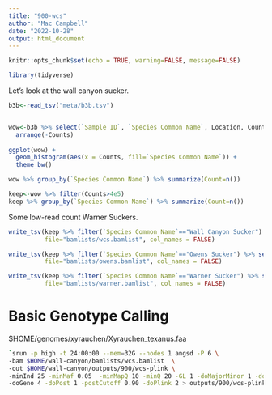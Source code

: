 ```yaml
---
title: "900-wcs"
author: "Mac Campbell"
date: "2022-10-28"
output: html_document
---
```


```r
knitr::opts_chunk$set(echo = TRUE, warning=FALSE, message=FALSE)
```

```r
library(tidyverse)
```

Let's look at the wall canyon sucker.  
```r
b3b<-read_tsv("meta/b3b.tsv")


wow<-b3b %>% select(`Sample ID`, `Species Common Name`, Location, Counts, NewPath) %>% filter(`Species Common Name` %in% c("Wall Canyon Sucker","Warner Sucker","Owens Sucker")) %>%
  arrange(-Counts) 
  
ggplot(wow) +
  geom_histogram(aes(x = Counts, fill=`Species Common Name`)) +
  theme_bw()
```

```r
wow %>% group_by(`Species Common Name`) %>% summarize(Count=n())
```
```r
keep<-wow %>% filter(Counts>4e5)
keep %>% group_by(`Species Common Name`) %>% summarize(Count=n())
```
Some low-read count Warner Suckers.


```r
write_tsv(keep %>% filter(`Species Common Name`=="Wall Canyon Sucker") %>% select(NewPath),
          file="bamlists/wcs.bamlist", col_names = FALSE)

write_tsv(keep %>% filter(`Species Common Name`=="Owens Sucker") %>% select(NewPath),
          file="bamlists/owens.bamlist", col_names = FALSE)

write_tsv(keep %>% filter(`Species Common Name`=="Warner Sucker") %>% select(NewPath),
          file="bamlists/warner.bamlist", col_names = FALSE)
```


# Basic Genotype Calling
$HOME/genomes/xyrauchen/Xyrauchen_texanus.faa

```sh
`srun -p high -t 24:00:00 --mem=32G --nodes 1 angsd -P 6 \
-bam $HOME/wall-canyon/bamlists/wcs.bamlist  \
-out $HOME/wall-canyon/outputs/900/wcs-plink \
-minInd 25 -minMaf 0.05  -minMapQ 10 -minQ 20 -GL 1 -doMajorMinor 1 -doMaf 1 -SNP_pval 1e-6 \
-doGeno 4 -doPost 1 -postCutoff 0.90 -doPlink 2 > outputs/900/wcs-plink.out 2> outputs/900/wcs-plink.err &

```



